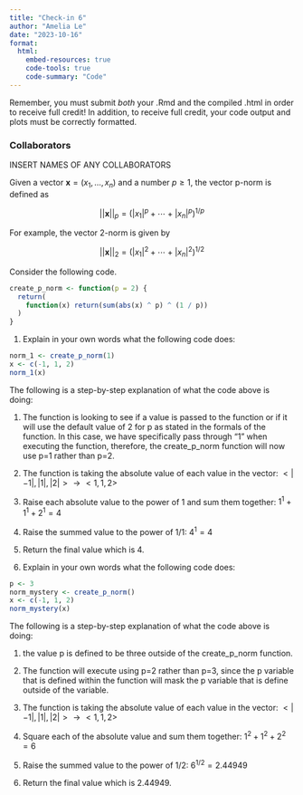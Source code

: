 ```yaml
---
title: "Check-in 6"
author: "Amelia Le"
date: "2023-10-16"
format: 
  html:
    embed-resources: true
    code-tools: true
    code-summary: "Code"
---
```


Remember, you must submit *both* your .Rmd and the compiled .html in order to receive full credit! In addition, to receive full credit, your code output and plots must be correctly formatted.

### Collaborators

INSERT NAMES OF ANY COLLABORATORS

Given a vector $\mathbf{x}=(x_1,\ldots, x_n)$ and a number $p\geq 1$, the vector p-norm is defined as

$$||\mathbf{x}||_p=(|x_1|^p+\cdots+|x_n|^p)^{1/p}$$

For example, the vector 2-norm is given by

$$||\mathbf{x}||_2=(|x_1|^2+\cdots+|x_n|^2)^{1/2}$$

Consider the following code.

```r
create_p_norm <- function(p = 2) {
  return(
    function(x) return(sum(abs(x) ^ p) ^ (1 / p))
  )
}
```

1. Explain in your own words what the following code does:

```r
norm_1 <- create_p_norm(1)
x <- c(-1, 1, 2)
norm_1(x)
```
The following is a step-by-step explanation of what the code above is doing:

1. The function is looking to see if a value is passed to the function or if it will use the default value of 2 for p as stated in the formals of the function. In this case, we have specifically pass through "1" when executing the function, therefore, the create_p_norm function will now use p=1 rather than p=2.

2. The function is taking the absolute value of each value in the vector: $<|-1|, |1|, |2|> \rightarrow <1, 1, 2>$

3. Raise each absolute value to the power of 1 and sum them together: $1^1 + 1^1 + 2^1 = 4$

4. Raise the summed value to the power of 1/1: $4^1 = 4$

5. Return the final value which is 4.


2. Explain in your own words what the following code does:

```r
p <- 3
norm_mystery <- create_p_norm()
x <- c(-1, 1, 2)
norm_mystery(x)
```
The following is a step-by-step explanation of what the code above is doing:

1. the value p is defined to be three outside of the create_p_norm function.

2. The function will execute using p=2 rather than p=3, since the p variable that is defined within the function will mask the p variable that is define outside of the variable. 

3. The function is taking the absolute value of each value in the vector: $<|-1|, |1|, |2|> \rightarrow <1, 1, 2>$

4. Square each of the absolute value and sum them together: $1^2 + 1^2 + 2^2 = 6$

5. Raise the summed value to the power of 1/2: $6^{1/2} = 2.44949$

6. Return the final value which is 2.44949.
